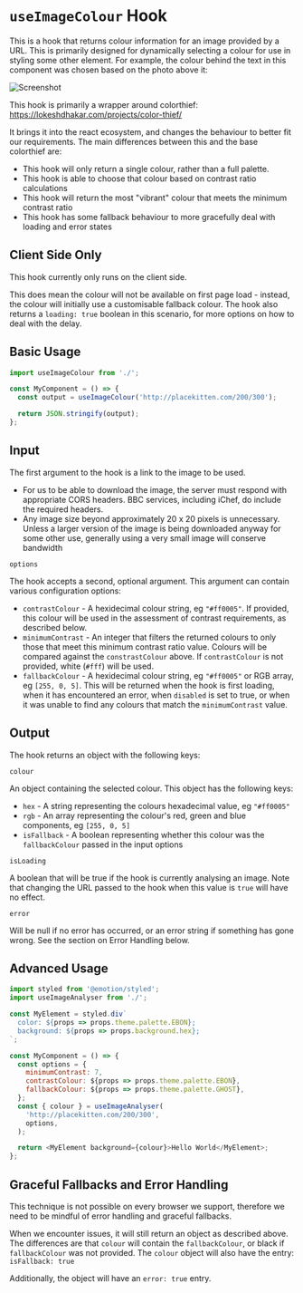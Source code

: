 
<Meta title="hooks/useImageColour" />

# `useImageColour` Hook

This is a hook that returns colour information for an image provided by a URL. This is primarily designed for dynamically selecting a colour for use in styling some other element. For example, the colour behind the text in this component was chosen based on the photo above it:

![Screenshot](./screenshot.png)

This hook is primarily a wrapper around colorthief: https://lokeshdhakar.com/projects/color-thief/

It brings it into the react ecosystem, and changes the behaviour to better fit our requirements. The main differences between this and the base colorthief are:

* This hook will only return a single colour, rather than a full palette.
* This hook is able to choose that colour based on contrast ratio calculations
* This hook will return the most "vibrant" colour that meets the minimum contrast ratio
* This hook has some fallback behaviour to more gracefully deal with loading and error states

## Client Side Only

This hook currently only runs on the client side.

This does mean the colour will not be available on first page load - instead, the colour will initially use a customisable fallback colour. The hook also returns a `loading: true` boolean in this scenario, for more options on how to deal with the delay.

## Basic Usage

```javascript
import useImageColour from './';

const MyComponent = () => {
  const output = useImageColour('http://placekitten.com/200/300');

  return JSON.stringify(output);
};
```

## Input

The first argument to the hook is a link to the image to be used.

* For us to be able to download the image, the server must respond with appropriate CORS headers. BBC services, including iChef, do include the required headers.
* Any image size beyond approximately 20 x 20 pixels is unnecessary. Unless a larger version of the image is being downloaded anyway for some other use, generally using a very small image will conserve bandwidth

`options`

The hook accepts a second, optional argument. This argument can contain various configuration options:

* `contrastColour` - A hexidecimal colour string, eg `"#ff0005"`. If provided, this colour will be used in the assessment of contrast requirements, as described below.
* `minimumContrast` - An integer that filters the returned colours to only those that meet this minimum contrast ratio value. Colours will be compared against the `constrastColour` above. If `contrastColour` is not provided, white (`#fff`) will be used.
* `fallbackColour` - A hexidecimal colour string, eg `"#ff0005"` or RGB array, eg `[255, 0, 5]`. This will be returned when the hook is first loading, when it has encountered an error, when `disabled` is set to true, or when it was unable to find any colours that match the `minimumContrast` value.

## Output

The hook returns an object with the following keys:

`colour`

An object containing the selected colour. This object has the following keys:

* `hex` - A string representing the colours hexadecimal value, eg `"#ff0005"`
* `rgb` - An array representing the colour's red, green and blue components, eg `[255, 0, 5]`
* `isFallback` - A boolean representing whether this colour was the `fallbackColour` passed in the input options

`isLoading`

A boolean that will be true if the hook is currently analysing an image. Note that changing the URL passed to the hook when this value is `true` will have no effect.

`error`

Will be null if no error has occurred, or an error string if something has gone wrong. See the section on Error Handling below.

## Advanced Usage

```javascript
import styled from '@emotion/styled';
import useImageAnalyser from './';

const MyElement = styled.div`
  color: ${props => props.theme.palette.EBON};
  background: ${props => props.background.hex};
`;

const MyComponent = () => {
  const options = {
    minimumContrast: 7,
    contrastColour: ${props => props.theme.palette.EBON},
    fallbackColour: ${props => props.theme.palette.GHOST},
  };
  const { colour } = useImageAnalyser(
    'http://placekitten.com/200/300',
    options,
  );

  return <MyElement background={colour}>Hello World</MyElement>;
};
```

## Graceful Fallbacks and Error Handling

This technique is not possible on every browser we support, therefore we need to be mindful of error handling and graceful fallbacks.

When we encounter issues, it will still return an object as described above. The differences are that `colour` will contain the `fallbackColour`, or black if `fallbackColour` was not provided. The `colour` object will also have the entry: `isFallback: true`

Additionally, the object will have an `error: true` entry.
